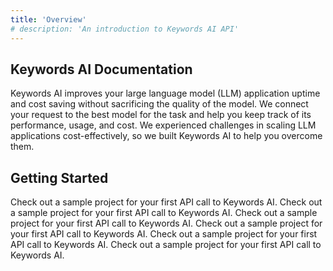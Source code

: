 ```yaml
---
title: 'Overview'
# description: 'An introduction to Keywords AI API'
---
```


## Keywords AI Documentation

Keywords AI improves your large language model (LLM) application uptime and cost saving without sacrificing the quality of the model. We connect your request to the best model for the task and help you keep track of its performance, usage, and cost. We experienced challenges in scaling LLM applications cost-effectively, so we built Keywords AI to help you overcome them.

## Getting Started

<CardGroup cols={2}>
  <Card title="Quick Start" icon="link" href="/get-started/quick-start">
    Check out a sample project for your first API call to Keywords AI.
  </Card>
  <Card title="Get Started" icon="link" href="/get-started/quick-start">
    Check out a sample project for your first API call to Keywords AI.
  </Card>
</CardGroup>
<CardGroup cols={2}>
  <Card title="Get Started" icon="link" href="/get-started/quick-start">
    Check out a sample project for your first API call to Keywords AI.
  </Card>
  <Card title="Get Started" icon="link" href="/get-started/quick-start">
    Check out a sample project for your first API call to Keywords AI.
  </Card>
</CardGroup>
<CardGroup cols={2}>
  <Card title="Get Started" icon="link" href="/get-started/quick-start">
    Check out a sample project for your first API call to Keywords AI.
  </Card>
  <Card title="Get Started" icon="link" href="/get-started/quick-start">
    Check out a sample project for your first API call to Keywords AI.
  </Card>
</CardGroup>
